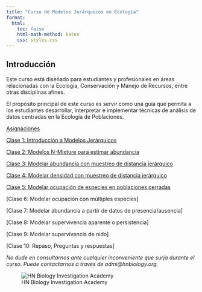 ---
title: "Curso de Modelos Jerárquicos en Ecología"
format:
  html:
    toc: false
    html-math-method: katex
    css: styles.css
---

## Introducción

Este curso está diseñado para estudiantes y profesionales en áreas relacionadas con la Ecología, Conservación y Manejo de Recursos, entre otras disciplinas afines.

El propósito principal de este curso es servir como una guía que permita a los estudiantes desarrollar, interpretar e implementar técnicas de análisis de datos centradas en la Ecología de Poblaciones.

[Asignaciones](Asiganciones.html)

[Clase 1: Introducción a Modelos Jerárquicos](Clase1.html)

[Clase 2: Modelos N-Mixture para estimar abundancia](Clase2.html)

[Clase 3: Modelar abundancia con muestreo de distancia jerárquico](Clase3.html)

[Clase 4: Modelar densidad con muestreo de distancia jerárquico](Clase4.html)

[Clase 5: Modelar ocupación de especies en poblaciones cerradas](Clase5.html)

[Clase 6: Modelar ocupación con múltiples especies]

[Clase 7: Modelar abundancia a partir de datos de presencia/ausencia]

[Clase 8: Modelar supervivencia aparente o persistencia]

[Clase 9: Modelar supervivencia de nido]

[Clase 10: Repaso, Preguntas y respuestas]


*No dude en consultarnos ante cualquier inconveniente que surja durante el curso. Puede contactarnos a través de admi@hnbiology.org.*


![HN Biology Investigation Academy](HN Cursos publicidad/HN Biology Inv large.jpg)



